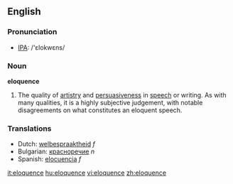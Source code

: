 ==English==

===Pronunciation===
*[[w:IPA|IPA]]: /'ɛlokwɛns/

===Noun===
'''eloquence'''

# The quality of [[artistry]] and [[persuasive]]ness in [[speech]] or writing.  As with many qualities, it is a highly subjective judgement, with notable disagreements on what constitutes an eloquent speech.

===Translations===
*Dutch: [[welbespraaktheid]] ''f''
*Bulgarian: [[красноречие]] ''n''
*Spanish: [[elocuencia]] ''f''

[[it:eloquence]]
[[hu:eloquence]]
[[vi:eloquence]]
[[zh:eloquence]]